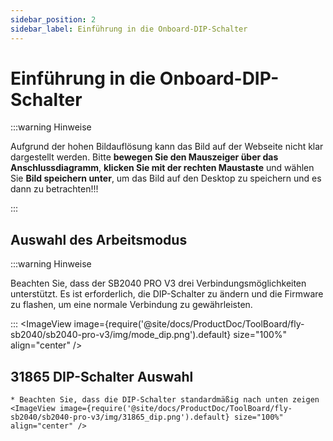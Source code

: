 ```yaml
---
sidebar_position: 2
sidebar_label: Einführung in die Onboard-DIP-Schalter
---
```



# Einführung in die Onboard-DIP-Schalter

:::warning Hinweise

Aufgrund der hohen Bildauflösung kann das Bild auf der Webseite nicht klar dargestellt werden. Bitte **bewegen Sie den Mauszeiger über das Anschlussdiagramm**, **klicken Sie mit der rechten Maustaste** und wählen Sie **Bild speichern unter**, um das Bild auf den Desktop zu speichern und es dann zu betrachten!!!

:::

## Auswahl des Arbeitsmodus

:::warning Hinweise

Beachten Sie, dass der SB2040 PRO V3 drei Verbindungsmöglichkeiten unterstützt. Es ist erforderlich, die DIP-Schalter zu ändern und die Firmware zu flashen, um eine normale Verbindung zu gewährleisten.

:::
    <ImageView image={require('@site/docs/ProductDoc/ToolBoard/fly-sb2040/sb2040-pro-v3/img/mode_dip.png').default} size="100%" align="center" />

## 31865 DIP-Schalter Auswahl

    * Beachten Sie, dass die DIP-Schalter standardmäßig nach unten zeigen
    <ImageView image={require('@site/docs/ProductDoc/ToolBoard/fly-sb2040/sb2040-pro-v3/img/31865_dip.png').default} size="100%" align="center" />